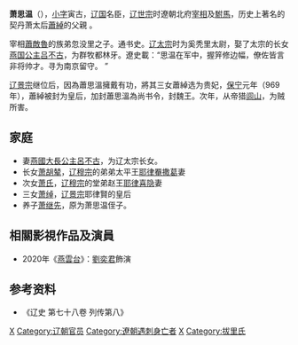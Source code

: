 {{Unreferenced |time=2010-09-29T21:13:05+00:00 }}
'''萧思温'''（{{bd||？|970年||catIdx=X}}），[[乳名|小字]]寅古，[[辽国|辽国]]名臣，[[辽世宗|辽世宗]]时遼朝北府[[宰相|宰相]]及[[駙馬|駙馬]]，历史上著名的契丹萧太后[[蕭綽|蕭綽]]的父親 。

宰相[[蕭敵魯|蕭敵魯]]的族弟忽没里之子。通书史。[[辽太宗|辽太宗]]时为奚秃里太尉，娶了太宗的长女[[耶律吕不古|燕国公主吕不古]]，为群牧都林牙。遼史載：“思温在军中，握笄修边幅，僚佐皆言非将帅才。寻为南京留守。 ”

[[辽景宗|辽景宗]]继位后，因為蕭思溫擁戴有功，將其三女蕭綽选为贵妃，[[保宁|保宁]]元年（969年），蕭綽被封为皇后，加封蕭思溫為尚书令，封魏王。次年，从帝猎[[醫巫閭山|闾山]]，为贼所害。

== 家庭 ==

*妻[[耶律吕不古|燕國大長公主呂不古]]，为辽太宗长女。
*长女[[萧胡辇|萧胡辇]]，[[辽穆宗|辽穆宗]]的弟弟太平王[[耶律罨撒葛|耶律罨撒葛]]妻
*次女[[萧氏_(萧绰姐)|萧氏]]，[[辽穆宗|辽穆宗]]的堂弟赵王[[耶律喜隐|耶律喜隐]]妻
*三女[[萧绰|萧绰]]，[[辽景宗|辽景宗]]耶律賢的皇后
*养子[[萧继先|萧继先]]，原为萧思温侄子。

== 相關影視作品及演員 == 
*2020年《[[燕雲台|燕雲台]]》：[[劉奕君|劉奕君]]飾演

== 参考资料 ==
*《辽史 第七十八卷 列传第八》
{{中國歷史小作品}}

[[Category:辽朝军事人物|X]]
[[Category:辽朝官员|Category:辽朝官员]]
[[Category:遼朝遇刺身亡者|Category:遼朝遇刺身亡者]]
[[Category:辽朝驸马|X]]
[[Category:拔里氏|Category:拔里氏]]